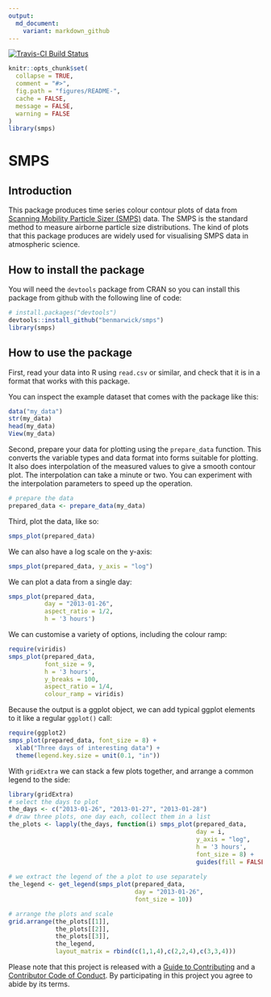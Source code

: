```yaml
---
output:
  md_document:
    variant: markdown_github
---
```


<!-- README.md is generated from README.Rmd. Please edit that file -->

[![Travis-CI Build Status](https://travis-ci.org/benmarwick/smps.svg?branch=master)](https://travis-ci.org/benmarwick/smps)

```r
knitr::opts_chunk$set(
  collapse = TRUE,
  comment = "#>",
  fig.path = "figures/README-",
  cache = FALSE, 
  message = FALSE,
  warning = FALSE
)
library(smps)
```

# SMPS

## Introduction

This package produces time series colour contour plots of data from [Scanning Mobility Particle Sizer (SMPS)](https://en.wikipedia.org/wiki/Scanning_mobility_particle_sizer) data. The SMPS is the standard method to measure airborne particle size distributions. The kind of plots that this package produces are widely used for visualising SMPS data in atmospheric science. 

## How to install the package

You will need the `devtools` package from CRAN so you can install this package from github with the following line of code:

```r
# install.packages("devtools")
devtools::install_github("benmarwick/smps")
library(smps)
```

## How to use the package

First, read your data into R using `read.csv` or similar, and check that it is in a format that works with this package. 

You can inspect the example dataset that comes with the package like this:

```r
data("my_data")
str(my_data)
head(my_data)
View(my_data)
```

Second, prepare your data for plotting using the `prepare_data` function. This converts the variable types and data format into forms suitable for plotting. It also does interpolation of the measured values to give a smooth contour plot. The interpolation can take a minute or two. You can experiment with the interpolation parameters to speed up the operation.

```r
# prepare the data
prepared_data <- prepare_data(my_data)
```

Third, plot the data, like so:

```r
smps_plot(prepared_data)
```

We can also have a log scale on the y-axis:

```r
smps_plot(prepared_data, y_axis = "log")
```

We can plot a data from a single day:

```r
smps_plot(prepared_data, 
          day = "2013-01-26", 
          aspect_ratio = 1/2, 
          h = '3 hours')
```

We can customise a variety of options, including the colour ramp:

```r
require(viridis)
smps_plot(prepared_data, 
          font_size = 9, 
          h = '3 hours',
          y_breaks = 100,
          aspect_ratio = 1/4,
          colour_ramp = viridis) 
```

Because the output is a ggplot object, we can add typical ggplot elements to it like a regular `ggplot()` call:

```r
require(ggplot2)
smps_plot(prepared_data, font_size = 8) + 
  xlab("Three days of interesting data") +
  theme(legend.key.size = unit(0.1, "in"))
```

With `gridExtra` we can stack a few plots together, and arrange a common legend to the side:

```r
library(gridExtra)
# select the days to plot
the_days <- c("2013-01-26", "2013-01-27", "2013-01-28")
# draw three plots, one day each, collect them in a list
the_plots <- lapply(the_days, function(i) smps_plot(prepared_data, 
                                                    day = i, 
                                                    y_axis = "log",  
                                                    h = '3 hours', 
                                                    font_size = 8) +   
                                                    guides(fill = FALSE))
  
# we extract the legend of the a plot to use separately
the_legend <- get_legend(smps_plot(prepared_data, 
                                   day = "2013-01-26", 
                                   font_size = 10))

# arrange the plots and scale
grid.arrange(the_plots[[1]], 
             the_plots[[2]], 
             the_plots[[3]], 
             the_legend, 
             layout_matrix = rbind(c(1,1,4),c(2,2,4),c(3,3,4)))
```


Please note that this project is released with a [Guide to Contributing](CONTRIBUTING.md) and a [Contributor Code of Conduct](CONDUCT.md). By participating in this project you agree to abide by its terms.

